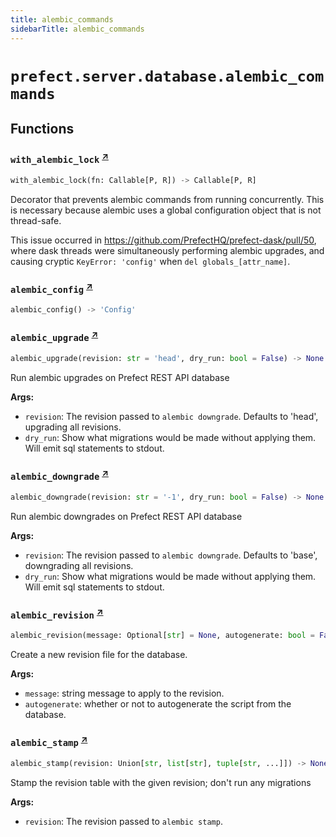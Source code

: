 ```yaml
---
title: alembic_commands
sidebarTitle: alembic_commands
---
```


# `prefect.server.database.alembic_commands`

## Functions

### `with_alembic_lock` <sup><a href="https://github.com/prefecthq/prefect/blob/main/src/prefect/server/database/alembic_commands.py#L22" target="_blank">↗</a></sup>

```python
with_alembic_lock(fn: Callable[P, R]) -> Callable[P, R]
```


Decorator that prevents alembic commands from running concurrently.
This is necessary because alembic uses a global configuration object
that is not thread-safe.

This issue occurred in https://github.com/PrefectHQ/prefect-dask/pull/50, where
dask threads were simultaneously performing alembic upgrades, and causing
cryptic `KeyError: 'config'` when `del globals_[attr_name]`.


### `alembic_config` <sup><a href="https://github.com/prefecthq/prefect/blob/main/src/prefect/server/database/alembic_commands.py#L41" target="_blank">↗</a></sup>

```python
alembic_config() -> 'Config'
```

### `alembic_upgrade` <sup><a href="https://github.com/prefecthq/prefect/blob/main/src/prefect/server/database/alembic_commands.py#L54" target="_blank">↗</a></sup>

```python
alembic_upgrade(revision: str = 'head', dry_run: bool = False) -> None
```


Run alembic upgrades on Prefect REST API database

**Args:**
- `revision`: The revision passed to `alembic downgrade`. Defaults to 'head', upgrading all revisions.
- `dry_run`: Show what migrations would be made without applying them. Will emit sql statements to stdout.


### `alembic_downgrade` <sup><a href="https://github.com/prefecthq/prefect/blob/main/src/prefect/server/database/alembic_commands.py#L76" target="_blank">↗</a></sup>

```python
alembic_downgrade(revision: str = '-1', dry_run: bool = False) -> None
```


Run alembic downgrades on Prefect REST API database

**Args:**
- `revision`: The revision passed to `alembic downgrade`. Defaults to 'base', downgrading all revisions.
- `dry_run`: Show what migrations would be made without applying them. Will emit sql statements to stdout.


### `alembic_revision` <sup><a href="https://github.com/prefecthq/prefect/blob/main/src/prefect/server/database/alembic_commands.py#L91" target="_blank">↗</a></sup>

```python
alembic_revision(message: Optional[str] = None, autogenerate: bool = False, **kwargs: Any) -> None
```


Create a new revision file for the database.

**Args:**
- `message`: string message to apply to the revision.
- `autogenerate`: whether or not to autogenerate the script from the database.


### `alembic_stamp` <sup><a href="https://github.com/prefecthq/prefect/blob/main/src/prefect/server/database/alembic_commands.py#L110" target="_blank">↗</a></sup>

```python
alembic_stamp(revision: Union[str, list[str], tuple[str, ...]]) -> None
```


Stamp the revision table with the given revision; don't run any migrations

**Args:**
- `revision`: The revision passed to `alembic stamp`.

